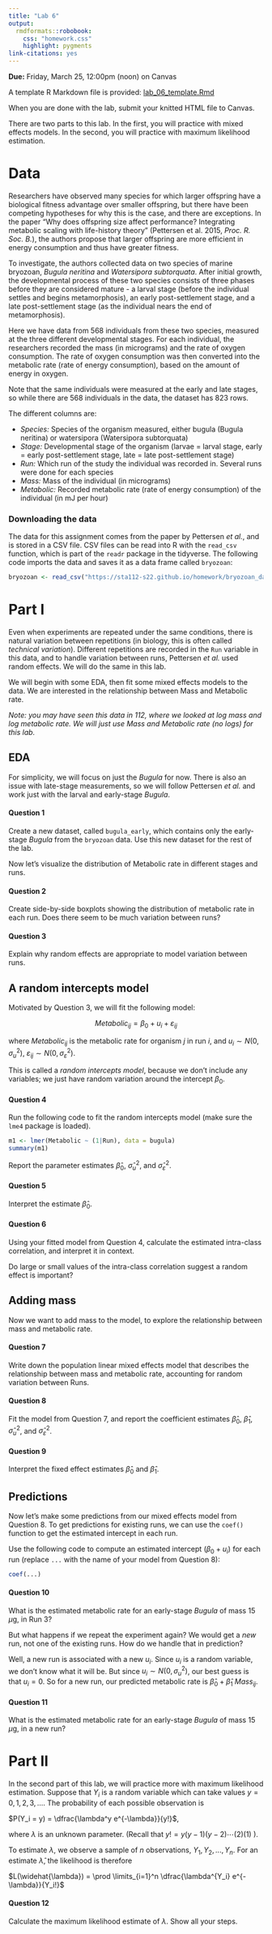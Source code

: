 ```yaml
---
title: "Lab 6"
output: 
  rmdformats::robobook:
    css: "homework.css"
    highlight: pygments
link-citations: yes
---
```


**Due:** Friday, March 25, 12:00pm (noon) on Canvas

A template R Markdown file is provided: [lab_06_template.Rmd](https://sta279-s22.github.io/labs/lab_06_template.Rmd)

When you are done with the lab, submit your knitted HTML file to Canvas.

There are two parts to this lab. In the first, you will practice with mixed effects models. In the second, you will practice with maximum likelihood estimation.

# Data

Researchers have observed many species for which larger offspring have a biological fitness advantage over smaller offspring, but there have been competing hypotheses for why this is the case, and there are exceptions. In the paper "Why does offspring size affect performance? Integrating metabolic scaling with life-history theory" (Pettersen et al. 2015, *Proc. R. Soc. B.*), the authors propose that larger offspring are more efficient in energy consumption and thus have greater fitness.

To investigate, the authors collected data on two species of marine bryozoan, *Bugula neritina* and *Watersipora subtorquata*. After initial growth, the developmental process of these two species consists of three phases before they are considered mature - a larval stage (before the individual settles and begins metamorphosis), an early post-settlement stage, and a late post-settlement stage (as the individual nears the end of metamorphosis).

Here we have data from 568 individuals from these two species, measured at the three different developmental stages. For each individual, the researchers recorded the mass (in micrograms) and the rate of oxygen consumption. The rate of oxygen consumption was then converted into the metabolic rate (rate of energy consumption), based on the amount of energy in oxygen.

Note that the same individuals were measured at the early and late stages, so while there are 568 individuals in the data, the dataset has 823 rows.

The different columns are:

* *Species:* 	Species of the organism measured, either bugula (Bugula neritina) or watersipora (Watersipora subtorquata)
* *Stage:* Developmental stage of the organism (larvae = larval stage, early = early post-settlement stage, late = late post-settlement stage)
* *Run:* Which run of the study the individual was recorded in. Several runs were done for each species
* *Mass:* Mass of the individual (in micrograms)
* *Metabolic:* Recorded metabolic rate (rate of energy consumption) of the individual (in mJ per hour)

### Downloading the data

The data for this assignment comes from the paper by Pettersen *et al.*, and is stored in a CSV file. CSV files can be read into R with the `read_csv` function, which is part of the `readr` package in the tidyverse. The following code imports the data and saves it as a data frame called `bryozoan`:

```r
bryozoan <- read_csv("https://sta112-s22.github.io/homework/bryozoan_data.csv")
```

# Part I

Even when experiments are repeated under the same conditions, there is natural variation between repetitions (in biology, this is often called *technical variation*). Different repetitions are recorded in the `Run` variable in this data, and to handle variation between runs, Pettersen *et al.* used random effects. We will do the same in this lab.

We will begin with some EDA, then fit some mixed effects models to the data. We are interested in the relationship between Mass and Metabolic rate.

*Note: you may have seen this data in 112, where we looked at log mass and log metabolic rate. We will just use Mass and Metabolic rate (no logs) for this lab.*

## EDA

For simplicity, we will focus on just the *Bugula* for now. There is also an issue with late-stage measurements, so we will follow Pettersen *et al.* and work just with the larval and early-stage *Bugula*.

:::{.question}
#### Question 1

Create a new dataset, called `bugula_early`, which contains only the early-stage *Bugula* from the `bryozoan` data. Use this new dataset for the rest of the lab.

:::

Now let's visualize the distribution of Metabolic rate in different stages and runs.

:::{.question}
#### Question 2

Create side-by-side boxplots showing the distribution of metabolic rate in each run. Does there seem to be much variation between runs?

:::


:::{.question}
#### Question 3

Explain why random effects are appropriate to model variation between runs.

:::

## A random intercepts model

Motivated by Question 3, we will fit the following model:

$$Metabolic_{ij} = \beta_0 + u_i + \varepsilon_{ij}$$

where $Metabolic_{ij}$ is the metabolic rate for organism $j$ in run $i$, and $u_i \sim N(0, \sigma_u^2)$, $\varepsilon_{ij} \sim N(0, \sigma_\varepsilon^2)$.

This is called a *random intercepts model*, because we don't include any variables; we just have random variation around the intercept $\beta_0$.

:::{.question}
#### Question 4

Run the following code to fit the random intercepts model (make sure the `lme4` package is loaded).

```r
m1 <- lmer(Metabolic ~ (1|Run), data = bugula)
summary(m1)
```

Report the parameter estimates $\widehat{\beta}_0$, $\widehat{\sigma}_u^2$, and $\widehat{\sigma}_\varepsilon^2$.

:::

:::{.question}
#### Question 5

Interpret the estimate $\widehat{\beta}_0$.

:::

:::{.question}
#### Question 6

Using your fitted model from Question 4, calculate the estimated intra-class correlation, and interpret it in context.

Do large or small values of the intra-class correlation suggest a random effect is important?

:::


## Adding mass

Now we want to add mass to the model, to explore the relationship between mass and metabolic rate.

:::{.question}
#### Question 7

Write down the population linear mixed effects model that describes the relationship between mass and metabolic rate, accounting for random variation between Runs.

:::

:::{.question}
#### Question 8

Fit the model from Question 7, and report the coefficient estimates $\widehat{\beta}_0$, $\widehat{\beta}_1$, $\widehat{\sigma}_u^2$, and $\widehat{\sigma}_\varepsilon^2$.

:::

:::{.question}
#### Question 9

Interpret the fixed effect estimates $\widehat{\beta}_0$ and $\widehat{\beta}_1$.

:::

## Predictions

Now let's make some predictions from our mixed effects model from Question 8. To get predictions for existing runs, we can use the `coef()` function to get the estimated intercept in each run.

Use the following code to compute an estimated intercept ($\beta_0 + u_i$) for each run (replace `...` with the name of your model from Question 8):

```r
coef(...)
```

:::{.question}
#### Question 10

What is the estimated metabolic rate for an early-stage *Bugula* of mass 15 $\mu$g, in Run 3?

:::

But what happens if we repeat the experiment again? We would get a *new* run, not one of the existing runs. How do we handle that in prediction?

Well, a new run is associated with a new $u_i$. Since $u_i$ is a random variable, we don't know what it will be. But since $u_i \sim N(0, \sigma_u^2)$, our best guess is that $u_i = 0$. So for a new run, our predicted metabolic rate is $\widehat{\beta}_0 + \widehat{\beta}_1 \ Mass_{ij}$.

:::{.question}
#### Question 11

What is the estimated metabolic rate for an early-stage *Bugula* of mass 15 $\mu$g, in a new run?

:::

# Part II

In the second part of this lab, we will practice more with maximum likelihood estimation. Suppose that $Y_i$ is a random variable which can take values $y = 0, 1, 2, 3, ...$. The probability of each possible observation is

$P(Y_i = y) = \dfrac{\lambda^y e^{-\lambda}}{y!}$, 

where $\lambda$ is an unknown parameter. (Recall that $y! = y(y-1)(y-2) \cdots (2)(1)$ ).

To estimate $\lambda$, we observe a sample of $n$ observations, $Y_1, Y_2, ..., Y_n$. For an estimate $\widehat{\lambda}$, the likelihood is therefore

$L(\widehat{\lambda}) = \prod \limits_{i=1}^n \dfrac{\lambda^{Y_i} e^{-\lambda}}{Y_i!}$


:::{.question}
#### Question 12

Calculate the maximum likelihood estimate of $\lambda$. Show all your steps.

:::